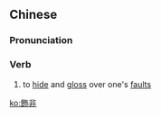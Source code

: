 {{also|饰非}}
==Chinese==
{{zh-forms|s=饰非}}

===Pronunciation===
{{zh-pron
|m=shìfēi
|c=sik1 fei1
|cat=v
}}

===Verb===
{{zh-verb}}

# to [[hide]] and [[gloss]] over one's [[fault]]s

[[ko:飾非]]